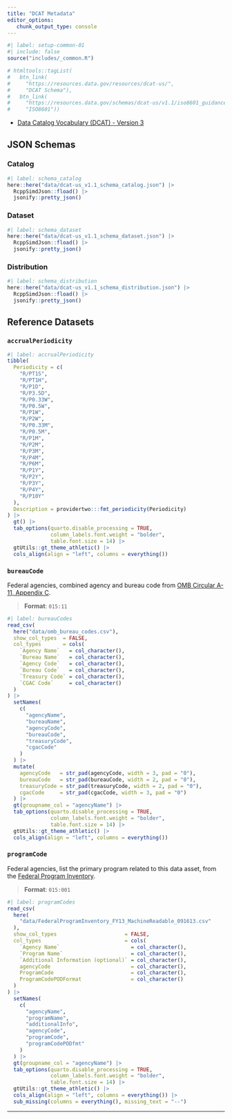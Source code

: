 ```yaml
---
title: "DCAT Metadata"
editor_options: 
   chunk_output_type: console
---
```


```r
#| label: setup-common-01
#| include: false
source("includes/_common.R")

# htmltools::tagList(
#   btn_link(
#     "https://resources.data.gov/resources/dcat-us/", 
#     "DCAT Schema"),
#   btn_link(
#     "https://resources.data.gov/schemas/dcat-us/v1.1/iso8601_guidance/#accrualperiodicity", 
#     "ISO8601"))
```

* [Data Catalog Vocabulary (DCAT) - Version 3](https://www.w3.org/TR/vocab-dcat/)

## JSON Schemas

::: panel-tabset

### Catalog

```r
#| label: schema_catalog
here::here("data/dcat-us_v1.1_schema_catalog.json") |> 
  RcppSimdJson::fload() |> 
  jsonify::pretty_json()
```


### Dataset

```r
#| label: schema_dataset
here::here("data/dcat-us_v1.1_schema_dataset.json") |> 
  RcppSimdJson::fload() |> 
  jsonify::pretty_json()
```

### Distribution

```r
#| label: schema_distribution
here::here("data/dcat-us_v1.1_schema_distribution.json") |> 
  RcppSimdJson::fload() |> 
  jsonify::pretty_json()
```

:::

## Reference Datasets

::: panel-tabset

### `accrualPeriodicity`

```r
#| label: accrualPeriodicity
tibble(
  Periodicity = c(
    "R/PT1S",
    "R/PT1H",
    "R/P1D",
    "R/P3.5D",
    "R/P0.33W",
    "R/P0.5W",
    "R/P1W",
    "R/P2W",
    "R/P0.33M",
    "R/P0.5M",
    "R/P1M",
    "R/P2M",
    "R/P3M",
    "R/P4M",
    "R/P6M",
    "R/P1Y",
    "R/P2Y",
    "R/P3Y",
    "R/P4Y",
    "R/P10Y"
  ),
  Description = providertwo:::fmt_periodicity(Periodicity)
) |> 
  gt() |> 
  tab_options(quarto.disable_processing = TRUE,
              column_labels.font.weight = "bolder",
              table.font.size = 14) |>
  gtUtils::gt_theme_athletic() |> 
  cols_align(align = "left", columns = everything())
```

### `bureauCode`

Federal agencies, combined agency and bureau code from [OMB Circular A-11, Appendix C](https://obamawhitehouse.archives.gov/sites/default/files/omb/assets/a11_current_year/app_c.pdf).

> **Format**: `015:11`

```r
#| label: bureauCodes
read_csv(
  here("data/omb_bureau_codes.csv"),
  show_col_types  = FALSE,
  col_types       = cols(
    `Agency Name`   = col_character(),
    `Bureau Name`   = col_character(),
    `Agency Code`   = col_character(),
    `Bureau Code`   = col_character(),
    `Treasury Code` = col_character(),
    `CGAC Code`     = col_character()
  )
) |>
  setNames(
    c(
      "agencyName",
      "bureauName",
      "agencyCode",
      "bureauCode",
      "treasuryCode",
      "cgacCode"
    )
  ) |>
  mutate(
    agencyCode   = str_pad(agencyCode, width = 3, pad = "0"),
    bureauCode   = str_pad(bureauCode, width = 2, pad = "0"),
    treasuryCode = str_pad(treasuryCode, width = 2, pad = "0"),
    cgacCode     = str_pad(cgacCode, width = 3, pad = "0")
  ) |> 
  gt(groupname_col = "agencyName") |> 
  tab_options(quarto.disable_processing = TRUE,
              column_labels.font.weight = "bolder",
              table.font.size = 14) |>
  gtUtils::gt_theme_athletic() |> 
  cols_align(align = "left", columns = everything())
```

### `programCode`

Federal agencies, list the primary program related to this data asset, from the [Federal Program Inventory](https://resources.data.gov/schemas/dcat-us/v1.1/FederalProgramInventory_FY13_MachineReadable_091613.csv).

> **Format**: `015:001`

```r
#| label: programCodes
read_csv(
  here(
    "data/FederalProgramInventory_FY13_MachineReadable_091613.csv"
  ),
  show_col_types                      = FALSE,
  col_types                           = cols(
    `Agency Name`                       = col_character(),
    `Program Name`                      = col_character(),
    `Additional Information (optional)` = col_character(),
    agencyCode                          = col_character(),
    ProgramCode                         = col_character(),
    ProgramCodePODFormat                = col_character()
  )
) |>
  setNames(
    c(
      "agencyName",
      "programName",
      "additionalInfo",
      "agencyCode",
      "programCode",
      "programCodePODfmt"
    )
  ) |> 
  gt(groupname_col = "agencyName") |> 
  tab_options(quarto.disable_processing = TRUE,
              column_labels.font.weight = "bolder",
              table.font.size = 14) |>
  gtUtils::gt_theme_athletic() |> 
  cols_align(align = "left", columns = everything()) |> 
  sub_missing(columns = everything(), missing_text = "--")
```


::: 


<hr>
